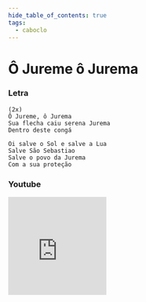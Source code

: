 ```yaml
---
hide_table_of_contents: true
tags:
  - caboclo
---
```


# Ô Jureme ô Jurema

### Letra

```text
(2x)
Ô Jureme, ô Jurema
Sua flecha caiu serena Jurema
Dentro deste congá

Oi salve o Sol e salve a Lua
Salve São Sebastiao
Salve o povo da Jurema
Com a sua proteção
```

### Youtube

<iframe
  width="200"
  height="200"
  src="https://www.youtube.com/embed/Lc_Tix_FLcw"
  title="YouTube video player"
  frameborder="0"
  allow="accelerometer; autoplay; clipboard-write; encrypted-media; gyroscope; picture-in-picture; web-share"
  referrerpolicy="strict-origin-when-cross-origin"
  allowfullscreen
></iframe>
